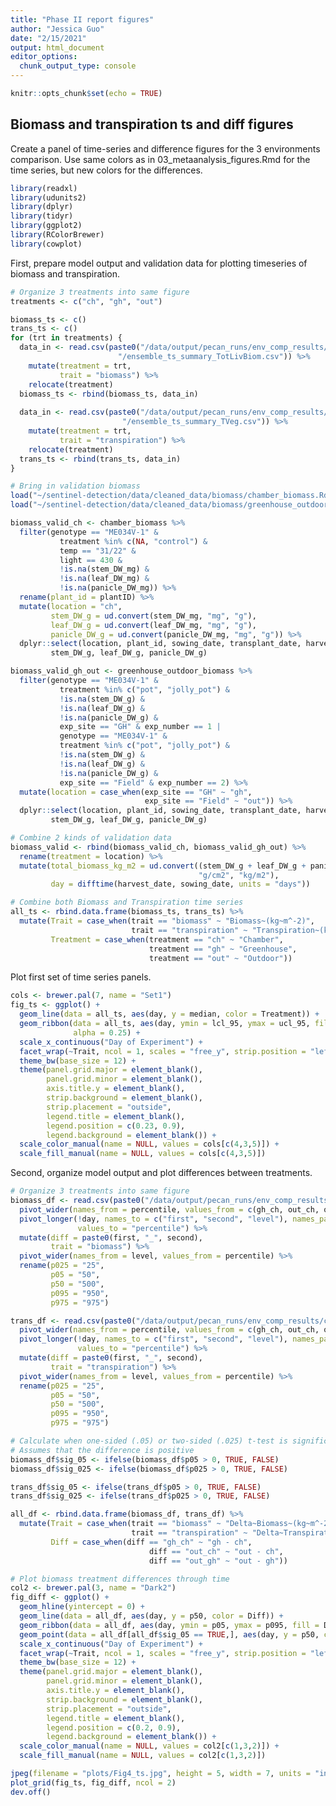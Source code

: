 ```yaml
---
title: "Phase II report figures"
author: "Jessica Guo"
date: "2/15/2021"
output: html_document
editor_options: 
  chunk_output_type: console
---
```


```r
knitr::opts_chunk$set(echo = TRUE)
```

## Biomass and transpiration ts and diff figures

Create a panel of time-series and difference figures for the 3 environments comparison. Use same colors as in 03_metaanalysis_figures.Rmd for the time series, but new colors for the differences. 
```r
library(readxl)
library(udunits2)
library(dplyr)
library(tidyr)
library(ggplot2)
library(RColorBrewer)
library(cowplot)
```

First, prepare model output and validation data for plotting timeseries of biomass and transpiration. 
```r
# Organize 3 treatments into same figure
treatments <- c("ch", "gh", "out")

biomass_ts <- c()
trans_ts <- c()
for (trt in treatments) {
  data_in <- read.csv(paste0("/data/output/pecan_runs/env_comp_results/", trt, 
                        "/ensemble_ts_summary_TotLivBiom.csv")) %>%
    mutate(treatment = trt,
           trait = "biomass") %>%
    relocate(treatment)
  biomass_ts <- rbind(biomass_ts, data_in)
  
  data_in <- read.csv(paste0("/data/output/pecan_runs/env_comp_results/", trt, 
                         "/ensemble_ts_summary_TVeg.csv")) %>%
    mutate(treatment = trt,
           trait = "transpiration") %>%
    relocate(treatment)
  trans_ts <- rbind(trans_ts, data_in)
}

# Bring in validation biomass
load("~/sentinel-detection/data/cleaned_data/biomass/chamber_biomass.Rdata")
load("~/sentinel-detection/data/cleaned_data/biomass/greenhouse_outdoor_biomass.Rdata")

biomass_valid_ch <- chamber_biomass %>%
  filter(genotype == "ME034V-1" &
           treatment %in% c(NA, "control") &
           temp == "31/22" &
           light == 430 &
           !is.na(stem_DW_mg) &
           !is.na(leaf_DW_mg) &
           !is.na(panicle_DW_mg)) %>%
  rename(plant_id = plantID) %>%
  mutate(location = "ch",
         stem_DW_g = ud.convert(stem_DW_mg, "mg", "g"),
         leaf_DW_g = ud.convert(leaf_DW_mg, "mg", "g"),
         panicle_DW_g = ud.convert(panicle_DW_mg, "mg", "g")) %>%
  dplyr::select(location, plant_id, sowing_date, transplant_date, harvest_date,
         stem_DW_g, leaf_DW_g, panicle_DW_g)

biomass_valid_gh_out <- greenhouse_outdoor_biomass %>%
  filter(genotype == "ME034V-1" &
           treatment %in% c("pot", "jolly_pot") &
           !is.na(stem_DW_g) &
           !is.na(leaf_DW_g) &
           !is.na(panicle_DW_g) & 
           exp_site == "GH" & exp_number == 1 |
           genotype == "ME034V-1" &
           treatment %in% c("pot", "jolly_pot") &
           !is.na(stem_DW_g) &
           !is.na(leaf_DW_g) &
           !is.na(panicle_DW_g) & 
           exp_site == "Field" & exp_number == 2) %>%
  mutate(location = case_when(exp_site == "GH" ~ "gh",
                              exp_site == "Field" ~ "out")) %>%
  dplyr::select(location, plant_id, sowing_date, transplant_date, harvest_date,
         stem_DW_g, leaf_DW_g, panicle_DW_g)

# Combine 2 kinds of validation data
biomass_valid <- rbind(biomass_valid_ch, biomass_valid_gh_out) %>%
  rename(treatment = location) %>%
  mutate(total_biomass_kg_m2 = ud.convert((stem_DW_g + leaf_DW_g + panicle_DW_g)/103,
                                          "g/cm2", "kg/m2"),
         day = difftime(harvest_date, sowing_date, units = "days"))

# Combine both Biomass and Transpiration time series
all_ts <- rbind.data.frame(biomass_ts, trans_ts) %>%
  mutate(Trait = case_when(trait == "biomass" ~ "Biomass~(kg~m^-2)",
                           trait == "transpiration" ~ "Transpiration~(kg~m^-2~d^-1)"),
         Treatment = case_when(treatment == "ch" ~ "Chamber",
                               treatment == "gh" ~ "Greenhouse",
                               treatment == "out" ~ "Outdoor"))

```

Plot first set of time series panels. 
```r
cols <- brewer.pal(7, name = "Set1")
fig_ts <- ggplot() +
  geom_line(data = all_ts, aes(day, y = median, color = Treatment)) +
  geom_ribbon(data = all_ts, aes(day, ymin = lcl_95, ymax = ucl_95, fill = Treatment), 
              alpha = 0.25) +
  scale_x_continuous("Day of Experiment") + 
  facet_wrap(~Trait, ncol = 1, scales = "free_y", strip.position = "left", labeller = label_parsed) +
  theme_bw(base_size = 12) +
  theme(panel.grid.major = element_blank(),
        panel.grid.minor = element_blank(),
        axis.title.y = element_blank(),
        strip.background = element_blank(),
        strip.placement = "outside",
        legend.title = element_blank(),
        legend.position = c(0.23, 0.9),
        legend.background = element_blank()) +
  scale_color_manual(name = NULL, values = cols[c(4,3,5)]) +
  scale_fill_manual(name = NULL, values = cols[c(4,3,5)])
```

Second, organize model output and plot differences between treatments.

```r
# Organize 3 treatments into same figure
biomass_df <- read.csv(paste0("/data/output/pecan_runs/env_comp_results/comparison_diff_TotLivBiom.csv")) %>%
  pivot_wider(names_from = percentile, values_from = c(gh_ch, out_ch, out_gh)) %>%
  pivot_longer(!day, names_to = c("first", "second", "level"), names_pattern = "(.*)_(.*)_(.*)",
               values_to = "percentile") %>%
  mutate(diff = paste0(first, "_", second),
         trait = "biomass") %>%
  pivot_wider(names_from = level, values_from = percentile) %>%
  rename(p025 = "25",
         p05 = "50",
         p50 = "500",
         p095 = "950",
         p975 = "975")

trans_df <- read.csv(paste0("/data/output/pecan_runs/env_comp_results/comparison_diff_TVeg.csv")) %>%
  pivot_wider(names_from = percentile, values_from = c(gh_ch, out_ch, out_gh)) %>%
  pivot_longer(!day, names_to = c("first", "second", "level"), names_pattern = "(.*)_(.*)_(.*)",
               values_to = "percentile") %>%
  mutate(diff = paste0(first, "_", second),
         trait = "transpiration") %>%
  pivot_wider(names_from = level, values_from = percentile) %>%
  rename(p025 = "25",
         p05 = "50",
         p50 = "500",
         p095 = "950",
         p975 = "975")

# Calculate when one-sided (.05) or two-sided (.025) t-test is significant
# Assumes that the difference is positive
biomass_df$sig_05 <- ifelse(biomass_df$p05 > 0, TRUE, FALSE)
biomass_df$sig_025 <- ifelse(biomass_df$p025 > 0, TRUE, FALSE)

trans_df$sig_05 <- ifelse(trans_df$p05 > 0, TRUE, FALSE)
trans_df$sig_025 <- ifelse(trans_df$p025 > 0, TRUE, FALSE)

all_df <- rbind.data.frame(biomass_df, trans_df) %>%
  mutate(Trait = case_when(trait == "biomass" ~ "Delta~Biomass~(kg~m^-2)",
                           trait == "transpiration" ~ "Delta~Transpiration~(kg~m^-2~d^-1)"),
         Diff = case_when(diff == "gh_ch" ~ "gh - ch",
                               diff == "out_ch" ~ "out - ch",
                               diff == "out_gh" ~ "out - gh"))

# Plot biomass treatment differences through time
col2 <- brewer.pal(3, name = "Dark2")
fig_diff <- ggplot() +
  geom_hline(yintercept = 0) +
  geom_line(data = all_df, aes(day, y = p50, color = Diff)) +
  geom_ribbon(data = all_df, aes(day, ymin = p05, ymax = p095, fill = Diff), alpha = 0.25) +
  geom_point(data = all_df[all_df$sig_05 == TRUE,], aes(day, y = p50, color = Diff)) +
  scale_x_continuous("Day of Experiment") + 
  facet_wrap(~Trait, ncol = 1, scales = "free_y", strip.position = "left", labeller = label_parsed) +
  theme_bw(base_size = 12) +
  theme(panel.grid.major = element_blank(),
        panel.grid.minor = element_blank(),
        axis.title.y = element_blank(),
        strip.background = element_blank(),
        strip.placement = "outside",
        legend.title = element_blank(),
        legend.position = c(0.2, 0.9),
        legend.background = element_blank()) +
  scale_color_manual(name = NULL, values = col2[c(1,3,2)]) +
  scale_fill_manual(name = NULL, values = col2[c(1,3,2)])
```

```r
jpeg(filename = "plots/Fig4_ts.jpg", height = 5, width = 7, units = "in", res = 600)
plot_grid(fig_ts, fig_diff, ncol = 2)
dev.off()
```

